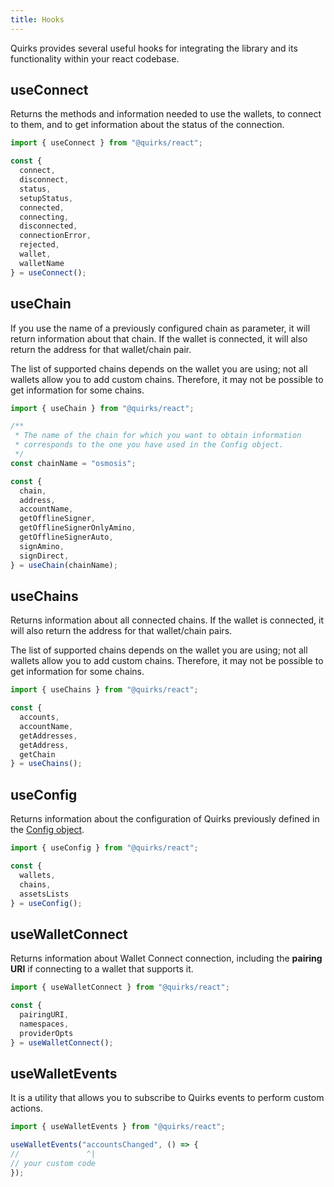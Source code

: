 ```yaml
---
title: Hooks
---
```


Quirks provides several useful hooks for integrating the library and its 
functionality within your react codebase.

## useConnect

Returns the methods and information needed to use the wallets, to connect 
to them, and to get information about the status of the connection.

```ts twoslash
import { useConnect } from "@quirks/react";

const {
  connect,
  disconnect,
  status,
  setupStatus,
  connected,
  connecting,
  disconnected,
  connectionError,
  rejected,
  wallet,
  walletName
} = useConnect();
```

## useChain

If you use the name of a previously configured chain as parameter, it will 
return information about that chain. If the wallet is connected, it will also 
return the address for that wallet/chain pair.

<Callout title="Note">
The list of supported chains depends on the wallet you are using; not all 
wallets allow you to add custom chains. Therefore, it may not be possible to 
get information for some chains.
</Callout>

```ts twoslash
import { useChain } from "@quirks/react";

/**
 * The name of the chain for which you want to obtain information
 * corresponds to the one you have used in the Config object.
 */
const chainName = "osmosis";

const {
  chain,
  address,
  accountName,
  getOfflineSigner,
  getOfflineSignerOnlyAmino,
  getOfflineSignerAuto,
  signAmino,
  signDirect,
} = useChain(chainName);
```

## useChains

Returns information about all connected chains. If the wallet is connected, 
it will also return the address for that wallet/chain pairs.

<Callout title="Note">
The list of supported chains depends on the wallet you are using; not all 
wallets allow you to add custom chains. Therefore, it may not be possible to 
get information for some chains.
</Callout>

```ts twoslash
import { useChains } from "@quirks/react";

const {
  accounts,
  accountName,
  getAddresses,
  getAddress,
  getChain
} = useChains();
```

## useConfig

Returns information about the configuration of Quirks previously defined in the
[Config object](/docs/config).

```ts twoslash
import { useConfig } from "@quirks/react";

const {
  wallets,
  chains,
  assetsLists
} = useConfig();
```

## useWalletConnect

Returns information about Wallet Connect connection, including the
**pairing URI** if connecting to a wallet that supports it.

```ts twoslash
import { useWalletConnect } from "@quirks/react";

const {
  pairingURI,
  namespaces,
  providerOpts
} = useWalletConnect();
```

## useWalletEvents

It is a utility that allows you to subscribe to Quirks events to perform 
custom actions.

```ts twoslash
import { useWalletEvents } from "@quirks/react";

useWalletEvents("accountsChanged", () => {
//               ^|
// your custom code
});
```
